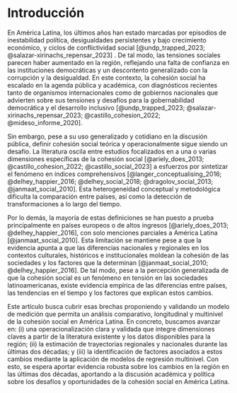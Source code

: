 # Introducción

En América Latina, los últimos años han estado marcadas por episodios de inestabilidad política, desigualdades persistentes y bajo crecimiento económico, y ciclos de conflictividad social [@undp_trapped_2023; @salazar-xirinachs_repensar_2023] . De tal modo, las tensiones sociales parecen haber aumentado en la región, reflejando una falta de confianza en las instituciones democráticas y un descontento generalizado con la corrupción y la desigualdad. En este contexto, la cohesión social ha escalado en la agenda pública y académica, con diagnósticos recientes tanto de organismos internacionales como de gobiernos nacionales que advierten sobre sus tensiones y desafíos para la gobernabilidad democrática y el desarrollo inclusivo [@undp_trapped_2023; @salazar-xirinachs_repensar_2023; @castillo_cohesion_2022; @mideso_informe_2020].

Sin embargo, pese a su uso generalizado y cotidiano en la discusión pública, definir cohesión social teórica y operacionalmente sigue siendo un desafío. La literatura oscila entre estudios focalizados en a una o varias dimensiones específicas de la cohesión social [@ariely_does_2013; @castillo_cohesion_2022; @castillo_social_2023] a esfuerzos por sintetizar el fenómeno en índices comprehensivos [@langer_conceptualising_2016; @delhey_happier_2016; @delhey_social_2018; @dragolov_social_2013; @janmaat_social_2010]. Esta heterogeneidad conceptual y metodológica dificulta la comparación entre países, así como la detección de transformaciones a lo largo del tiempo.

Por lo demás, la mayoría de estas definiciones se han puesto a prueba principalmente en países europeos o de altos ingresos [@ariely_does_2013; @delhey_happier_2016], con solo menciones parciales a América Latina [@janmaat_social_2010]. Esta limitación se mantiene pese a que la evidencia apunta a que las diferencias nacionales y regionales en los contextos culturales, históricos e institucionales moldean la cohesión de las sociedades y los factores que la determinan [@janmaat_social_2010; @delhey_happier_2016]. De tal modo, pese a la percepción generalizada de que la cohesión social es un fenómeno en tensión en las sociedades latinoamericanas, existe evidencia empírica de las diferencias entre países, las tendencias en el tiempo y los factores que explican estos cambios.

Este artículo busca cubrir esas brechas proponiendo y validando un modelo de medición que permita un análisis comparativo, longitudinal y multinivel de la cohesión social en América Latina. En concreto, buscamos avanzar en: (i) una operacionalización clara y validada que integre dimensiones claves a partir de la literatura existente y los datos disponibles para la región; (ii) la estimación de trayectorias regionales y nacionales durante las últimas dos décadas; y (iii) la identificación de factores asociados a estos cambios mediante la aplicación de modelos de regresión multinivel. Con esto, se espera aportar evidencia robusta sobre los cambios en la región en las últimas dos décadas, aportando a la discusión académica y política sobre los desafíos y oportunidades de la cohesión social en América Latina.
